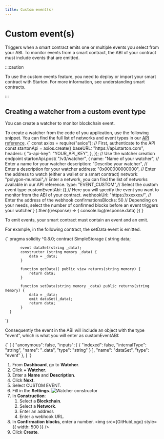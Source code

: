 ```yaml
---
title: Custom event(s) 
---
```


# Custom event(s)

Triggers when a smart contract emits one or multiple events you select from your ABI. 
To monitor events from a smart contract, the ABI of your contract must include events that are emitted. 

:::caution 

To use the custom events feature, you need to deploy or import your smart contract with Starton. For more information, see understanding smart contracts.

::: 

## Creating a watcher from a custom event type

You can create a watcher to monitor blockchain event.

<Tabs>
<TabItem value="code" label="From Code">
To create a watcher from the code of you application, use the following snippet.
You can find the full list of networks and event types in our <a href="https://docs.starton.com/intro#tag/Watcher/operation/WatcherCreateOne">API reference</a>.

<CodeBlock language="jsx" showLineNumbers>
    {`  const axios = require("axios");
      // First, authenticate to the API
      const startonApi = axios.create({
        baseURL: "https://api.starton.com",
        headers: {
          "x-api-key": "YOUR_API_KEY",
        },
      });
      // Use the watcher creation endpoint
      startonApi.post(
          "/v3/watcher",
          {
              name: "Name of your watcher", // Enter a name for your watcher
              description: "Describe your watcher", // Enter a description for your watcher
              address: "0x000000000000", // Enter the address to watch (either a wallet or a smart contract)
              network: "polygon-mumbai",// Enter a network, you can find the list of networks available in our API reference.
              type: "EVENT_CUSTOM",// Select the custom event type
              customEventAbi: {},// Here you will specify the event you want to monitor from the ABI of your contract. 
              webhookUrl: "https://xxxxxxx/", // Enter the address of the webhook
              confirmationsBlocks: 50 // Depending on your needs, select the number of confirmed blocks before an event triggers your watcher
          }
      ).then((response) => {
          console.log(response.data)
      })`}
</CodeBlock>

To emit events, your smart contract must contain an event and an emit. 

For example, in the following contract, the setData event is emitted. 

<CodeBlock language="jsx" showLineNumbers>
   {` pragma solidity ^0.8.0;
      contract SimpleStorage {
       string data;
       
       
           event dataSet(string _data);
           constructor (string memory _data) {
               data = _data;
           }
       
           function getData() public view returns(string memory) {
               return data;
           }
       
           function setData(string memory _data) public returns(string memory) {
               data = _data;
               emit dataSet(_data);
               return data;
           }
      }
   `}
</CodeBlock>

Consequently the event in the ABI will include an object with the type "event", which is what you will enter as customEventABI: 

<CodeBlock language="jsx" showLineNumbers>
   {`
       [
           {
           "anonymous": false,
           "inputs": [
           {
               "indexed": false,
               "internalType": "string",
               "name": "_data",
               "type": "string"
           }
           ],
           "name": "dataSet",
           "type": "event"
           },
       ]
   `}
</CodeBlock>
</TabItem>
<TabItem value="dashboard" label="From Webapp">

1. From **Dashboard**, go to **Watcher**.
1. Click **+ Watcher**.
1. Enter a **Name** and **Description**.
1. Click **Next**.
1. Select CUSTOM EVENT.
1. Fill in the **Settings**.
   ![Watcher constructor](src/constructorwatcher.png)
1. In **Construction**:
    1. Select a **Blockchain**.
    1. Select a **Network**.
    1. Enter an address
    1. Enter a webhook URL.
1. In **Confirmation blocks**, enter a number.
   <img src={GitHubLogo} style={{ width: 500 }} />
1. Click **Create**.

</TabItem>
</Tabs>


